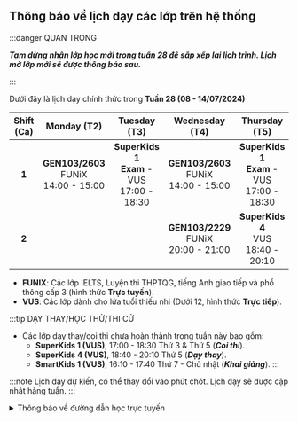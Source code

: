## Thông báo về lịch dạy các lớp trên hệ thống

:::danger QUAN TRỌNG

**_Tạm dừng nhận lớp học mới trong tuần 28 để sắp xếp lại lịch trình. Lịch mở lớp mới sẽ được thông báo sau._**

:::

Dưới đây là lịch dạy chính thức trong **Tuần 28 (08 - 14/07/2024)**

| **Shift (Ca)** |               **Monday (T2)**                |                   **Tuesday (T3)**                    |             **Wednesday (T4)**               |                  **Thursday (T5)**                    |               **Friday (T6)**                |             **Saturday (T7)**                |              **Sunday (CN)**               |
|:--------------:|:--------------------------------------------:|:-----------------------------------------------------:|:--------------------------------------------:|:-----------------------------------------------------:|:--------------------------------------------:|:--------------------------------------------:|:------------------------------------------:|
|      **1**     | **GEN103/2603** <br/>FUNiX<br/>14:00 - 15:00 | **SuperKids 1** <br/>**Exam** - VUS<br/>17:00 - 18:30 | **GEN103/2603** <br/>FUNiX<br/>14:00 - 15:00 | **SuperKids 1** <br/>**Exam** - VUS<br/>17:00 - 18:30 | **GEN103/2603** <br/>FUNiX<br/>14:00 - 15:00 |  **SuperKids 1** <br/>VUS<br/>07:45 - 09:15  | **SuperKids 1** <br/>VUS<br/>07:45 - 09:15 |
|      **2**     |                                              |                                                       | **GEN103/2229** <br/>FUNiX<br/>20:00 - 21:00 |       **SuperKids 4** <br/>VUS<br/>18:40 - 20:10      | **GEN103/2229** <br/>FUNiX<br/>20:00 - 21:00 |  **SmartKids 1** <br/>VUS<br/>16:10 - 17:40  | **SmartKids 1** <br/>VUS<br/>16:10 - 17:40 |

- **FUNIX**: Các lớp IELTS, Luyện thi THPTQG, tiếng Anh giao tiếp và phổ thông cấp 3 (hình thức **Trực tuyến**).
- **VUS**: Các lớp dành cho lứa tuổi thiếu nhi (Dưới 12, hình thức **Trực tiếp**).

:::tip DẠY THAY/HỌC THỬ/THI CỬ

- Các lớp dạy thay/coi thi chưa hoàn thành trong tuần này bao gồm:
    - **SuperKids 1 (VUS)**, 17:00 - 18:30 Thứ 3 & Thứ 5 (**_Coi thi_**).
    - **SuperKids 4 (VUS)**, 18:40 - 20:10 Thứ 5 (**_Dạy thay_**). 
    - **SmartKids 1 (VUS)**, 16:10 - 17:40 Thứ 7 - Chủ nhật (**_Khai giảng_**).
:::

:::note
Lịch dạy dự kiến, có thể thay đổi vào phút chót. Lịch dạy sẽ được cập nhật hàng tuần.
:::

<details>
<summary>Thông báo về đường dẫn học trực tuyến</summary>
<div>

**_Việc học trực tuyến sẽ được thực hiện qua hạ tầng online. Đường dẫn sẽ được cung cấp trong quá trình học. Người học
cũng có thể theo dõi các video bài giảng qua YouTube ở hai đường dẫn phía dưới._**

**_Trân trọng cảm ơn._**

</div>
</details>
